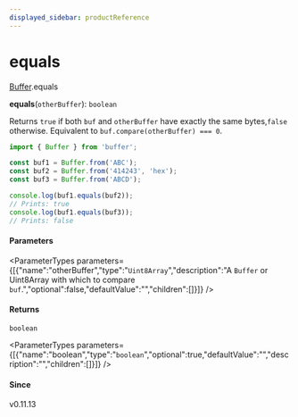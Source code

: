 ```yaml
---
displayed_sidebar: productReference
---
```



# equals

[Buffer](../../interfaces/Buffer.mdx).equals

**equals**(`otherBuffer`): `boolean`

Returns `true` if both `buf` and `otherBuffer` have exactly the same bytes,`false` otherwise. Equivalent to `buf.compare(otherBuffer) === 0`.

```js
import { Buffer } from 'buffer';

const buf1 = Buffer.from('ABC');
const buf2 = Buffer.from('414243', 'hex');
const buf3 = Buffer.from('ABCD');

console.log(buf1.equals(buf2));
// Prints: true
console.log(buf1.equals(buf3));
// Prints: false
```

#### Parameters

<ParameterTypes parameters={[{"name":"otherBuffer","type":"`Uint8Array`","description":"A `Buffer` or Uint8Array with which to compare `buf`.","optional":false,"defaultValue":"","children":[]}]} />

#### Returns

`boolean`

<ParameterTypes parameters={[{"name":"boolean","type":"`boolean`","optional":true,"defaultValue":"","description":"","children":[]}]} />

#### Since

v0.11.13
